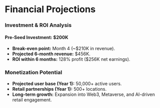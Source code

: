 
# **Financial Projections**
### **Investment & ROI Analysis**
#### **Pre-Seed Investment: $200K**
- **Break-even point:** Month 4 (~$210K in revenue).
- **Projected 6-month revenue:** $456K.
- **ROI within 6 months:** 128% profit ($256K net earnings).

### **Monetization Potential**
- **Projected user base (Year 1):** 50,000+ active users.
- **Retail partnerships (Year 1):** 500+ locations.
- **Long-term growth:** Expansion into Web3, Metaverse, and AI-driven retail engagement.

